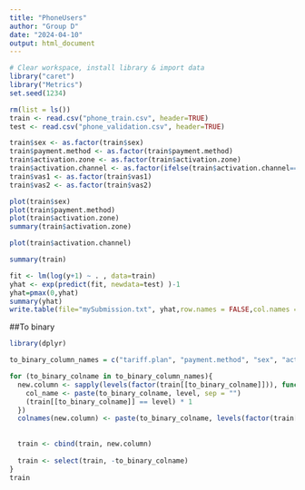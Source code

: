 ```yaml
---
title: "PhoneUsers"
author: "Group D"
date: "2024-04-10"
output: html_document
---
```


```r
# Clear workspace, install library & import data
library("caret")
library("Metrics")
set.seed(1234)

rm(list = ls())
train <- read.csv("phone_train.csv", header=TRUE)
test <- read.csv("phone_validation.csv", header=TRUE)

train$sex <- as.factor(train$sex)
train$payment.method <- as.factor(train$payment.method)
train$activation.zone <- as.factor(train$activation.zone)
train$activation.channel <- as.factor(ifelse(train$activation.channel==5, 1, 0)) #Merge 
train$vas1 <- as.factor(train$vas1)
train$vas2 <- as.factor(train$vas2)

plot(train$sex)
plot(train$payment.method)
plot(train$activation.zone)
summary(train$activation.zone)

plot(train$activation.channel)

summary(train)

```


```r
fit <- lm(log(y+1) ~ . , data=train)
yhat <- exp(predict(fit, newdata=test) )-1
yhat=pmax(0,yhat)
summary(yhat)
write.table(file="mySubmission.txt", yhat,row.names = FALSE,col.names = FALSE)
```


##To binary
```r
library(dplyr)

to_binary_column_names = c("tariff.plan", "payment.method", "sex", "activation.zone", "activation.channel", "vas1", "vas2")

for (to_binary_colname in to_binary_column_names){
  new.column <- sapply(levels(factor(train[[to_binary_colname]])), function(level) {
    col_name <- paste(to_binary_colname, level, sep = "")
    (train[[to_binary_colname]] == level) * 1
  })
  colnames(new.column) <- paste(to_binary_colname, levels(factor(train[[to_binary_colname]])), sep = "")
  
  
  train <- cbind(train, new.column)
  
  train <- select(train, -to_binary_colname)
}
train
```
